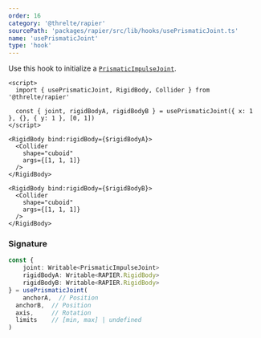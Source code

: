 ```yaml
---
order: 16
category: '@threlte/rapier'
sourcePath: 'packages/rapier/src/lib/hooks/usePrismaticJoint.ts'
name: 'usePrismaticJoint'
type: 'hook'
---
```


Use this hook to initialize a [`PrismaticImpulseJoint`](https://rapier.rs/docs/user_guides/javascript/joints#prismatic-joint).

```svelte
<script>
  import { usePrismaticJoint, RigidBody, Collider } from '@threlte/rapier'

  const { joint, rigidBodyA, rigidBodyB } = usePrismaticJoint({ x: 1 }, {}, { y: 1 }, [0, 1])
</script>

<RigidBody bind:rigidBody={$rigidBodyA}>
  <Collider
    shape="cuboid"
    args={[1, 1, 1]}
  />
</RigidBody>

<RigidBody bind:rigidBody={$rigidBodyB}>
  <Collider
    shape="cuboid"
    args={[1, 1, 1]}
  />
</RigidBody>
```

### Signature

```ts
const {
	joint: Writable<PrismaticImpulseJoint>
	rigidBodyA: Writable<RAPIER.RigidBody>
	rigidBodyB: Writable<RAPIER.RigidBody>
} = usePrismaticJoint(
	anchorA,  // Position
  anchorB,  // Position
  axis,     // Rotation
  limits    // [min, max] | undefined
)
```
